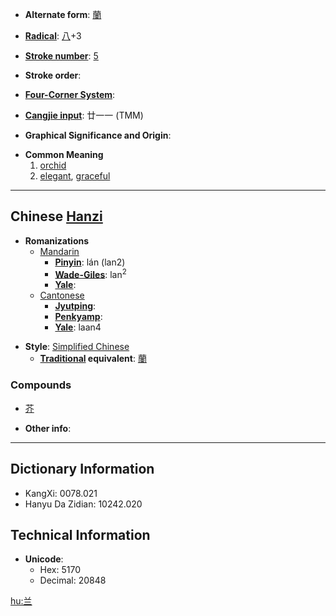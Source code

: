 * '''Alternate form''': [[蘭]]

* '''[[Wiktionary:Chinese radical index| Radical]]''': [[Wiktionary:Chinese radical index 八|八]]+3

* '''[[Wiktionary:Chinese total strokes index|Stroke number]]''': [[Wiktionary:Chinese total strokes index 5|5]]

* '''Stroke order''': 

* '''[[Wiktionary:Chinese four corner index|Four-Corner System]]''': 

* '''[[Wiktionary:Chinese Cangjie index|Cangjie input]]''': 廿一一 (TMM)

* '''Graphical Significance and Origin''': 

* '''Common Meaning'''
*#[[orchid]]
*# [[elegant]], [[graceful]]

----

== Chinese [[Hanzi]] ==

* '''Romanizations'''
** [[Mandarin]]
*** '''[[Pinyin]]''': lán (lan2)
*** '''[[Wade-Giles]]''': lan<sup>2</sup>
*** '''[[Yale]]''': 
**[[Cantonese]]
***'''[[Jyutping]]''':
***'''[[Penkyamp]]''': 
***'''[[Yale]]''': laan4

* '''Style''': [[Simplified Chinese]] 
** '''[[Traditional Chinese|Traditional]] equivalent''': [[蘭]]

===Compounds===
*[[芥]]

* '''Other info''': 

----

== Dictionary Information ==

* KangXi: 0078.021
* Hanyu Da Zidian: 10242.020

== Technical Information ==

* '''Unicode''':
** Hex: 5170
** Decimal: 20848

[[hu:兰]]